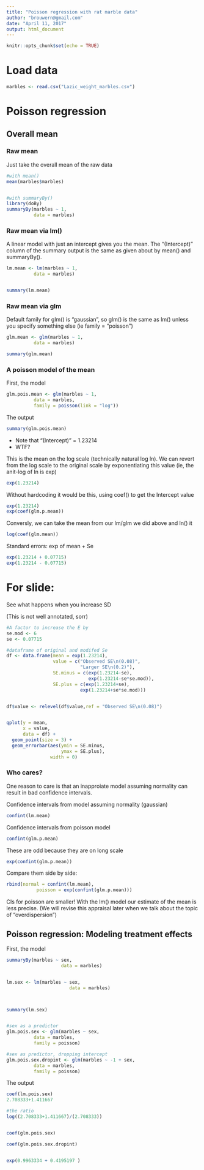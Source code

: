 ```yaml
---
title: "Poisson regression with rat marble data"
author: "brouwern@gmail.com"
date: "April 11, 2017"
output: html_document
---
```


```r
knitr::opts_chunk$set(echo = TRUE)
```


# Load data

```r
marbles <- read.csv("Lazic_weight_marbles.csv")
```



# Poisson regression

## Overall mean

### Raw mean 

Just take the overall mean of the raw data
```r
#with mean()
mean(marbles$marbles)


#with summaryBy()
library(doBy)
summaryBy(marbles ~ 1, 
          data = marbles)

```


### Raw mean via lm()

A linear model with just an intercept gives you the mean.  The "(Intercept)" column of the summary output is the same as given about by mean() and summaryBy().

```r

lm.mean <- lm(marbles ~ 1, 
          data = marbles)


summary(lm.mean)
```


### Raw mean via glm

Default family for glm() is "gaussian", so glm() is the same as lm() unless you specify something else (ie family = "poisson")

```r
glm.mean <- glm(marbles ~ 1, 
          data = marbles)

summary(glm.mean)
```


### A poisson model of the mean

First, the model
```r

glm.pois.mean <- glm(marbles ~ 1, 
          data = marbles,
          family = poisson(link = "log"))


```

The output
```r
summary(glm.pois.mean)
```

* Note that "(Intercept)" =  1.23214
* WTF?

This is the mean on the log scale (technically natural log ln).  We can revert from the log scale to the original scale by exponentiating this value (ie, the anit-log of ln is exp)

```r

exp(1.23214)

```


Without hardcoding it would be this, using coef() to get the Intercept value
```r

exp(1.23214)
exp(coef(glm.p.mean))

```


Conversly, we can take the mean from our lm/glm we did above and ln() it 
```r
log(coef(glm.mean))
```




Standard errors: exp of mean + Se
```r

exp(1.23214 + 0.07715)
exp(1.23214 - 0.07715)


```


# For slide:
See what happens when you increase SD

(This is not well annotated, sorr)
```r
#A factor to increase the E by
se.mod <- 6
se <- 0.07715

#dataframe of original and modifed Se
df <- data.frame(mean = exp(1.23214), 
                 value = c("Observed SE\n(0.08)", 
                           "Larger SE\n(0.2)"),
                 SE.minus = c(exp(1.23214-se),
                              exp(1.23214-se*se.mod)),
                 SE.plus = c(exp(1.23214+se),
                           exp(1.23214+se*se.mod)))


df$value <- relevel(df$value,ref = "Observed SE\n(0.08)")


qplot(y = mean,
      x = value,
      data = df) +
  geom_point(size = 3) +
  geom_errorbar(aes(ymin = SE.minus,
                    ymax = SE.plus),
                width = 0) 

```





### Who cares?

One reason to care is that an inapproiate model assuming normality can result in bad confidence intervals.

Confidence intervals from model assuming normality (gaussian)
```r
confint(lm.mean)
```


Confidence intervals from poisson model
```r
confint(glm.p.mean)
```

These are odd because they are on long scale


```r
exp(confint(glm.p.mean))
```


Compare them side by side: 
```r
rbind(normal = confint(lm.mean),
           poisson = exp(confint(glm.p.mean)))
```


CIs for poisson are smaller! With the lm() model our estimate of the mean is less precise. (We will revise this appraisal later when we talk about the topic of "overdispersion")



## Poisson regression: Modeling treatment effects 


First, the model
```r

summaryBy(marbles ~ sex, 
                    data = marbles)


lm.sex <- lm(marbles ~ sex, 
                       data = marbles)



summary(lm.sex)


#sex as a predictor
glm.pois.sex <- glm(marbles ~ sex, 
          data = marbles,
          family = poisson)

#sex as predictor, dropping intercept
glm.pois.sex.dropint <- glm(marbles ~ -1 + sex, 
          data = marbles,
          family = poisson)


```

The output
```r
coef(lm.pois.sex)
2.708333+1.411667 

#the ratio
log((2.708333+1.411667)/(2.708333))


coef(glm.pois.sex)

coef(glm.pois.sex.dropint)


exp(0.9963334 + 0.4195197 )

```


















